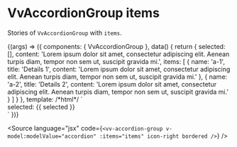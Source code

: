 
<Meta title="Components/AccordionGroup/Props/items" />

# VvAccordionGroup items

Stories of `VvAccordionGroup` with `items`.

<Canvas>
	<Story name="items" args={{}} play={itemsTest}>
		{(args) => ({
			components: { VvAccordionGroup },
			data() {
				return {
					selected: [],
					content:
						'Lorem ipsum dolor sit amet, consectetur adipiscing elit. Aenean turpis diam, tempor non sem ut, suscipit gravida mi.',
					items: [
						{
							name: 'a-1',
							title: 'Details 1',
							content:
								'Lorem ipsum dolor sit amet, consectetur adipiscing elit. Aenean turpis diam, tempor non sem ut, suscipit gravida mi.'
						},
						{
							name: 'a-2',
							title: 'Details 2',
							content:
								'Lorem ipsum dolor sit amet, consectetur adipiscing elit. Aenean turpis diam, tempor non sem ut, suscipit gravida mi.'
						}
					]
				}
			},
			template:
				/*html*/
				`<div class="flex">
					<div class="w-1/2">
						<vv-accordion-group data-testId="accordion-group" v-model:modelValue="selected" :items="items" icon-right bordered />
					</div>
					<div data-testId="selected" v-if="selected" class="w-1/2 flex justify-end">
						selected: {{ selected }}
					</div>
				</div>`
		})}
	</Story>
</Canvas>

<Source
	language="jsx"
	code={`<vv-accordion-group v-model:modelValue="accordion" :items="items" icon-right bordered />`}
/>
